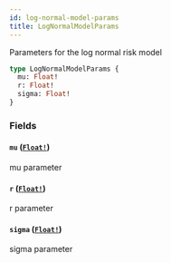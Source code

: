 ```yaml
---
id: log-normal-model-params
title: LogNormalModelParams
---
```


Parameters for the log normal risk model

```graphql
type LogNormalModelParams {
  mu: Float!
  r: Float!
  sigma: Float!
}
```

### Fields

#### `mu` ([`Float!`](/docs/graphql/scalars/float))

mu parameter

#### `r` ([`Float!`](/docs/graphql/scalars/float))

r parameter

#### `sigma` ([`Float!`](/docs/graphql/scalars/float))

sigma parameter
